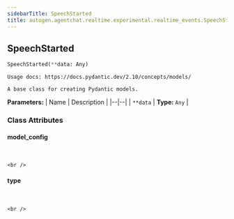 ```yaml
---
sidebarTitle: SpeechStarted
title: autogen.agentchat.realtime.experimental.realtime_events.SpeechStarted
---
```

<h2 id="autogen.agentchat.realtime.experimental.realtime_events.SpeechStarted" class="doc doc-heading">
    <code class="doc-symbol doc-symbol-heading doc-symbol-class"></code>
    <span class="doc doc-object-name doc-class-name">SpeechStarted</span>
</h2>

```python
SpeechStarted(**data: Any)
```

    Usage docs: https://docs.pydantic.dev/2.10/concepts/models/
    
    A base class for creating Pydantic models.

<b>Parameters:</b>
| Name | Description |
|--|--|
| `**data` | **Type:** `Any` |

### Class Attributes

<code class="doc-symbol doc-symbol-heading doc-symbol-attribute"></code>
#### model_config
<br />

    <br />

<code class="doc-symbol doc-symbol-heading doc-symbol-attribute"></code>
#### type
<br />

    <br />